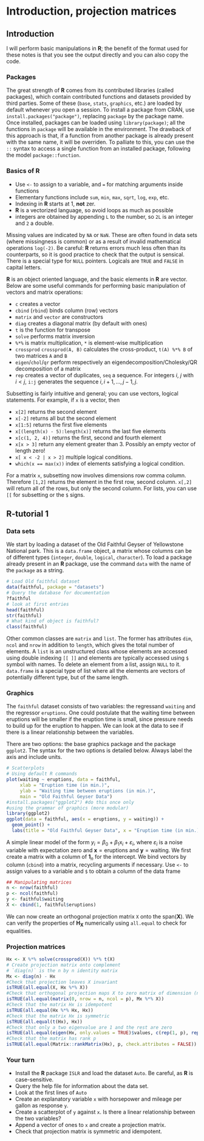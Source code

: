 # Introduction, projection matrices

## Introduction

I will perform basic manipulations in **R**; the benefit of the format used for these notes is that you see the output directly and you can also copy the code.
 
### Packages

The great strength of **R** comes from its contributed libraries (called packages), which contain contributed functions and datasets provided by third parties. Some of these (`base`, `stats`, `graphics`, etc.) are loaded by default whenever you open a session.
To install a package from CRAN, use `install.packages("package")`, replacing `package` by the package name. Once installed, packages can be loaded using `library(package)`; all the functions in `package` will be available in the environment. The drawback of this approach is that, if a function from another package is already present with the same name, it will be overriden. 
To palliate to this, you can use the `::` syntax to access a single function from an installed package, following the model `package::function`. 

### Basics of **R**

- Use `<-` to assign to a variable, and `=` for matching arguments inside functions
- Elementary functions include `sum`, `min`, `max`, `sqrt`, `log`, `exp`, etc. 
- Indexing in **R** starts at 1, **not** zer. 
- **R** is a vectorized language, so avoid loops as much as possible 
- integers are obtained by appending `L` to the number, so `2L` is an integer and `2` a double.

Missing values are indicated by `NA` or `NaN`. These are often found in data sets (where missingness is common) or as a result of invalid mathematical operations `log(-2)`. Be careful: **R** returns errors much less often than its counterparts, so it is good practice to check that the output is sensical. There is a special type for `NULL` pointers. Logicals are `TRUE` and `FALSE` in capital letters.

**R** is an object oriented language, and the basic elements in **R** are vector. Below are some useful commands for performing basic manipulation of vectors and matrix operations:

- `c` creates a vector
- `cbind` (`rbind`) binds column (row) vectors
- `matrix` and `vector` are constructors
- `diag` creates a diagonal matrix (by default with ones)
- `t` is the function for transpose
- `solve` performs matrix inversion
- `%*%` is matrix multiplication, `*` is element-wise multiplication
- `crossprod` `crossprod(A, B)` calculates the cross-product, `t(A) %*% B` of two matrices `A` and `B`
- `eigen`/`chol`/`qr` perform respectively an eigendecomposition/Cholesky/QR decomposition of a matrix
- `rep` creates a vector of duplicates, `seq` a sequence. For integers $i$, $j$ with $i<j$, `i:j` generates the sequence $i, i+1, \ldots, j-1, j$.

Subsetting is fairly intuitive and general;  you can use vectors, logical statements. For example, if `x` is a vector,
then 

- `x[2]` returns the second element
- `x[-2]` returns all but the second element
- `x[1:5]` returns the first five elements
- `x[(length(x) - 5):length(x)]` returns the last five elements
- `x[c(1, 2, 4)]` returns the first, second and fourth element
- `x[x > 3]` return any element greater than 3. Possibly an empty vector of length zero!
- `x[ x < -2 | x > 2]` multiple logical conditions.
- `which(x == max(x))` index of elements satisfying a logical condition.

For a matrix `x`, subsetting now involves dimensions row comma column. Therefore `[1,2]` returns the element in the first row, second column. `x[,2]` will return all of the rows, but only the second column. For lists, you can use `[[ ` for subsetting or the `$` signs.

## R-tutorial 1 {#week1}

### Data sets

We start by loading a dataset of the Old Faithful Geyser of Yellowstone National park. 
This is a `data.frame` object, a matrix whose columns can be of different types (`integer`, `double`, `logical`, `character`). 
To load a package already present in an **R** package, use the command `data` with the name of the `package` as a string.

```r
# Load Old faithful dataset
data(faithful, package = "datasets")
# Query the database for documentation
?faithful
# look at first entries
head(faithful)
str(faithful)
# What kind of object is faithful? 
class(faithful)
```

Other common classes are `matrix` and `list`. The former has attributes `dim`, `ncol` and `nrow` in addition to `length`, which gives the total number of elements. A `list` is an unstructured class whose elements are accessed using double indexing `[[ ]]` and elements are typically accessed using `$` symbol with names. To delete an element from a list, assign  `NULL` to it. `data.frame` is a special type of list where all the elements are vectors of potentially different type, but of the same length.

### Graphics

The `faithful` dataset consists of two variables: the regressand `waiting` and the regressor `eruptions`. One could postulate that the waiting time between eruptions will be smaller if the eruption time is small, since pressure needs to build up for the eruption to happen. We can look at the data to see if there is a linear relationship between the variables. 

There are two options: the base graphics package and the package `ggplot2`. The syntax for the two options is detailed below. Always label the axis and include units.


```r
# Scatterplots
# Using default R commands
plot(waiting ~ eruptions, data = faithful, 
     xlab = "Eruption time (in min.)", 
     ylab = "Waiting time between eruptions (in min.)",
     main = "Old Faithful Geyser Data")
#install.packages("ggplot2") #do this once only
#using the grammar of graphics (more modular)
library(ggplot2)
ggplot(data = faithful, aes(x = eruptions, y = waiting)) + 
  geom_point() +  
  labs(title = "Old Faithful Geyser Data", x = "Eruption time (in min.)", y = "Waiting time between eruptions (in min.)")
```

A simple linear model of the form $y_i = \beta_0 + \beta_1 \mathrm{x}_i + \varepsilon_i$, where $\varepsilon_i$ is a noise variable with expectation zero and $\mathbf{x} = \mathsf{eruptions}$ and $\boldsymbol{y} = \mathsf{waiting}$. We first create a matrix with a column of $\mathbf{1}_n$ for the intercept.  We bind vectors by column (`cbind`) into a matrix, recycling arguments if necessary. Use `<-` to assign values to a variable and `$` to obtain a column of the data frame

```r
## Manipulating matrices
n <- nrow(faithful)
p <- ncol(faithful)
y <- faithful$waiting
X <- cbind(1, faithful$eruptions)
```

We can now create an orthogonal projection matrix `X` onto the $\mathsf{span}(\mathbf{X})$. We can verify the properties of $\mathbf{H}_{\mathbf{X}}$ numerically using `all.equal` to check for equalities.

### Projection matrices

```r
Hx <- X %*% solve(crossprod(X)) %*% t(X)
# Create projection matrix onto complement 
# `diag(n)` is the n by n identity matrix
Mx <- diag(n) - Hx
#Check that projection leaves X invariant
isTRUE(all.equal(X, Hx %*% X))
#Check that orthogonal projection maps X to zero matrix of dimension (n, p)
isTRUE(all.equal(matrix(0, nrow = n, ncol = p), Mx %*% X))
#Check that the matrix Hx is idempotent
isTRUE(all.equal(Hx %*% Hx, Hx))
#Check that the matrix Hx is symmetric
isTRUE(all.equal(t(Hx), Hx))
#Check that only a two eigenvalue are 1 and the rest are zero
isTRUE(all.equal(eigen(Hx, only.values = TRUE)$values, c(rep(1, p), rep(0, n - p))))
#Check that the matrix has rank p
isTRUE(all.equal(Matrix::rankMatrix(Hx), p, check.attributes = FALSE))
```

### Your turn {-}

- Install the **R** package `ISLR` and load the dataset `Auto`. Be careful, as **R** is case-sensitive.
- Query the help file for information about the data set.
- Look at the first lines of `Auto`
- Create an explanatory variable `x` with horsepower and mileage per gallon as response `y`.
- Create a scatterplot of `y` against `x`. Is there a linear relationship between the two variables?
- Append a vector of ones to `x` and create a projection matrix.
- Check that projection matrix is symmetric and idempotent.
